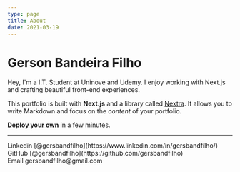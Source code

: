 ```yaml
---
type: page
title: About
date: 2021-03-19
---
```


# Gerson Bandeira Filho

Hey, I'm a I.T. Student at Uninove and Udemy. I enjoy working with Next.js and crafting beautiful front-end experiences.

This portfolio is built with **Next.js** and a library called [Nextra](https://nextra.vercel.app/). It allows you to write Markdown and focus on the _content_ of your portfolio.

[**Deploy your own**](https://vercel.com/new/git/external?repository-url=https://github.com/vercel-solutions/nextjs-portfolio-starter&project-name=portfolio&repository-name=portfolio) in a few minutes.

---

<div>
  Linkedin [@gersbandfilho](https://www.linkedin.com/in/gersbandfilho/)
  <br />
  GitHub [@gersbandfilho](https://github.com/gersbandfilho)
  <br />
  Email gersbandfilho@gmail.com
</div>
